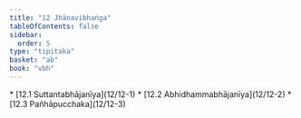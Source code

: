```yaml
---
title: "12 Jhānavibhaṅga"
tableOfContents: false
sidebar:
  order: 5
type: "tipitaka"
basket: "ab"
book: "vbh"
---
```



<DynamicBreadcrumb />



<TableOfContents book="vbh" section="12">
* [12.1 Suttantabhājanīya](12/12-1)
* [12.2 Abhidhammabhājanīya](12/12-2)
* [12.3 Pañhāpucchaka](12/12-3)
</TableOfContents>